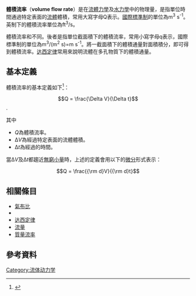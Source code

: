 '''體積流率'''（'''volume flow rate'''）是在[[流體力學|流體力學]]及[[水力學|水力學]]中的物理量，是指單位時間通過特定表面的[[流體|流體]]體積，常用大寫字母Q表示。[[國際標準制|國際標準制]]的單位為m<sup>3</sup> s<sup>-1</sup>。英制下的體積流率單位為ft<sup>3</sup>/s。

體積流率和{{link-en|體積通量|volumetric flux}}不同。後者是指單位截面積下的體積流率，常用小寫字母q表示，國際標準制的單位為m<sup>3</sup>/(m<sup>2</sup> s)=m s<sup>-1</sup>。將一截面積下的體積通量對面積積分，即可得到體積流率。[[达西定律|达西定律]]常用來說明流體在多孔物質下的體積通量。

==基本定義==
體積流率的基本定義如下<ref>{{Cite web |url=http://www.engineersedge.com/fluid_flow/volumeetric_flow_rate.htm |title=存档副本 |accessdate=2012-03-23 |archive-date=2018-09-01 |archive-url=https://web.archive.org/web/20180901051451/https://www.engineersedge.com/fluid_flow/volumeetric_flow_rate.htm |dead-url=no }}</ref>：

:<math> Q = \frac{\Delta V}{\Delta t} </math> .

其中
* ''Q''為體積流率。
* Δ''V''為經過特定表面的流體體積。
* Δ''t''為經過的時間。

當Δ''V''及Δ''t''都趨近[[無窮小量|無窮小量]]時，上述的定義會用以下的[[微分|微分]]形式表示：

:<math>Q = \frac{{\rm d}V}{{\rm d}t}</math>

==相關條目==
*[[氣布比|氣布比]]
*{{link-en|體積通量|volumetric flux}}
*[[达西定律|达西定律]]
*[[流量|流量]]
*[[質量流率|質量流率]]

==參考資料==
{{reflist}}

{{physics-stub}}

[[Category:流体动力学|Category:流体动力学]]